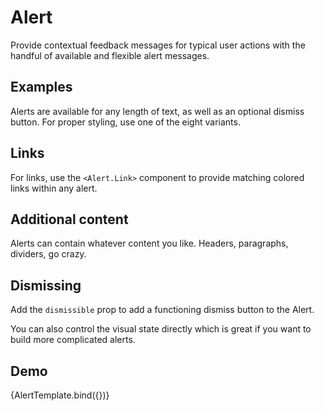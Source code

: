 <!-- Alert.mdx -->

<Meta
  title="Bootstrap/Components/Alert"
  component={Alert}
/>


# Alert

Provide contextual feedback messages for typical user actions with the handful of available and flexible alert messages.

## Examples
Alerts are available for any length of text, as well as an optional dismiss button.
For proper styling, use one of the eight variants.

<Canvas>
  <Story name="Examples" story={stories.Examples} />
</Canvas>

## Links

For links, use the ```<Alert.Link>``` component to provide matching colored links within any alert.

<Canvas>
  <Story name="Links" story={stories.Links} />
</Canvas>

## Additional content

Alerts can contain whatever content you like. Headers, paragraphs, dividers, go crazy.

<Canvas>
<Story name="AdditionalContent" story={stories.AdditionalContent} />
</Canvas>

## Dismissing
Add the ```dismissible``` prop to add a functioning dismiss button to the Alert.

<Canvas>
  <Story name="DismissingError" story={stories.DismissingError} />
</Canvas>

You can also control the visual state directly which is great if you want to build more complicated alerts.

<Canvas>
  <Story name="DismissingSuccess" story={stories.DismissingSuccess} />
</Canvas>


## Demo

<Canvas>
  <Story
    name="Demo"
    args={{
      children: "This is a demo warning alert!",
      closeLabel: 'Close',
      variant:'warning',
      dismissible: false,
      show: true,
    }}>
    {AlertTemplate.bind({})}
  </Story>
</Canvas>

<ArgsTable story="Demo" />

